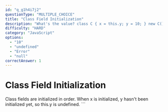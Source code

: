 ```yaml
---
id: "q_g1h4i7j2"
questionType: "MULTIPLE_CHOICE"
title: "Class Field Initialization"
description: "What's the value? class C { x = this.y; y = 10; } new C().x;"
difficulty: "HARD"
category: "JavaScript"
options:
  - "10"
  - "undefined"
  - "Error"
  - "null"
correctAnswer: 1
---
```


# Class Field Initialization

Class fields are initialized in order. When x is initialized, y hasn't been initialized yet, so this.y is undefined.
\`\`\`

